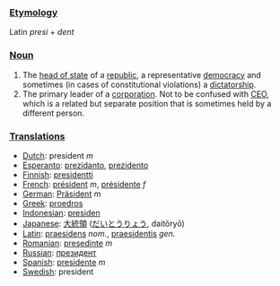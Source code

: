 ===[[Etymology]]===

Latin ''presi'' + ''dent''

===[[Noun]]===

#The [[head of state]] of a [[republic]], a representative [[democracy]] and sometimes (in cases of constitutional violations) a [[dictatorship]].
#The primary leader of a [[corporation]].  Not to be confused with [[CEO]], which is a related but separate position that is sometimes held by a different person.

===[[Translation]]s===

*[[Dutch]]: president ''m''
*[[Esperanto]]: [[prezidanto]], [[prezidento]]
*[[Finnish]]: [[presidentti]]
*[[French]]: [[président]] ''m'', [[présidente]] ''f''
*[[German]]: [[Präsident]] ''m''
*[[Greek]]: [[proedros]]
*[[Indonesian]]: [[presiden]]
*[[Japanese]]: [[大統領]] ([[だいとうりょう]], daitōryō)
*[[Latin]]: [[praesidens]] ''nom.'', [[praesidentis]] ''gen.''
*[[Romanian]]: [[preşedinte]] ''m''
*[[Russian]]: [[президент]]
*[[Spanish]]: [[presidente]] ''m''
*[[Swedish]]: president